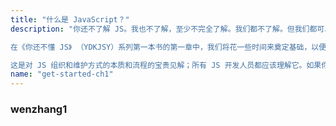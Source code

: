 ---
title: "什么是 JavaScript？"
description: "你还不了解 JS。我也不了解，至少不完全了解。我们都不了解。但我们都可以开始更好地了解 JS。

在《你还不懂 JS》 （YDKJSY）系列第一本书的第一章中，我们将花一些时间来奠定基础，以便继续前进。我们需要首先介绍各​​种重要的背景细节，澄清一些关于该语言到底是什么（以及不是什么！）的迷思和误解。

这是对 JS 组织和维护方式的本质和流程的宝贵见解；所有 JS 开发人员都应该理解它。如果你想了解 JS，这就是开始踏上这段旅程的第一步。"
name: "get-started-ch1"
---

### wenzhang1

